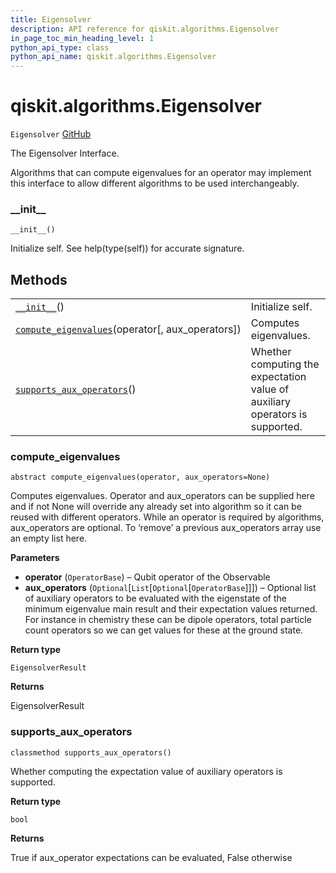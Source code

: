 ```yaml
---
title: Eigensolver
description: API reference for qiskit.algorithms.Eigensolver
in_page_toc_min_heading_level: 1
python_api_type: class
python_api_name: qiskit.algorithms.Eigensolver
---
```


# qiskit.algorithms.Eigensolver

<span id="qiskit.algorithms.Eigensolver" />

`Eigensolver` [GitHub](https://github.com/qiskit/qiskit/tree/stable/0.18/qiskit/algorithms/eigen_solvers/eigen_solver.py "view source code")

The Eigensolver Interface.

Algorithms that can compute eigenvalues for an operator may implement this interface to allow different algorithms to be used interchangeably.

### \_\_init\_\_

<span id="qiskit.algorithms.Eigensolver.__init__" />

`__init__()`

Initialize self. See help(type(self)) for accurate signature.

## Methods

|                                                                                                                                                              |                                                                              |
| ------------------------------------------------------------------------------------------------------------------------------------------------------------ | ---------------------------------------------------------------------------- |
| [`__init__`](#qiskit.algorithms.Eigensolver.__init__ "qiskit.algorithms.Eigensolver.__init__")()                                                             | Initialize self.                                                             |
| [`compute_eigenvalues`](#qiskit.algorithms.Eigensolver.compute_eigenvalues "qiskit.algorithms.Eigensolver.compute_eigenvalues")(operator\[, aux\_operators]) | Computes eigenvalues.                                                        |
| [`supports_aux_operators`](#qiskit.algorithms.Eigensolver.supports_aux_operators "qiskit.algorithms.Eigensolver.supports_aux_operators")()                   | Whether computing the expectation value of auxiliary operators is supported. |

### compute\_eigenvalues

<span id="qiskit.algorithms.Eigensolver.compute_eigenvalues" />

`abstract compute_eigenvalues(operator, aux_operators=None)`

Computes eigenvalues. Operator and aux\_operators can be supplied here and if not None will override any already set into algorithm so it can be reused with different operators. While an operator is required by algorithms, aux\_operators are optional. To ‘remove’ a previous aux\_operators array use an empty list here.

**Parameters**

*   **operator** (`OperatorBase`) – Qubit operator of the Observable
*   **aux\_operators** (`Optional`\[`List`\[`Optional`\[`OperatorBase`]]]) – Optional list of auxiliary operators to be evaluated with the eigenstate of the minimum eigenvalue main result and their expectation values returned. For instance in chemistry these can be dipole operators, total particle count operators so we can get values for these at the ground state.

**Return type**

`EigensolverResult`

**Returns**

EigensolverResult

### supports\_aux\_operators

<span id="qiskit.algorithms.Eigensolver.supports_aux_operators" />

`classmethod supports_aux_operators()`

Whether computing the expectation value of auxiliary operators is supported.

**Return type**

`bool`

**Returns**

True if aux\_operator expectations can be evaluated, False otherwise

